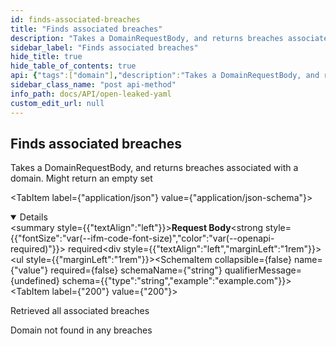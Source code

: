 ```yaml
---
id: finds-associated-breaches
title: "Finds associated breaches"
description: "Takes a DomainRequestBody, and returns breaches associated with a domain."
sidebar_label: "Finds associated breaches"
hide_title: true
hide_table_of_contents: true
api: {"tags":["domain"],"description":"Takes a DomainRequestBody, and returns breaches associated with a domain.\n Might return an empty set","requestBody":{"content":{"application/json":{"schema":{"allOf":[{"title":"DomainRequestBody"},{"type":"object","properties":{"value":{"type":"string","example":"example.com"}},"example":"example.com","title":"Domain"}]}}},"required":true},"responses":{"200":{"description":"Retrieved all associated breaches"},"404":{"description":"Domain not found in any breaches"}},"security":[{"basicAuth":[]}],"method":"post","path":"/api/domain/breaches","servers":[{"url":"https://virtserver.swaggerhub.com/Peetzie/OpenLeaked/1.7.1","description":"SwaggerHub API Auto Mocking"},{"url":"https://localhost","description":"Local running server"},{"url":"https://open-leaked.compute.dtu.dk","description":"DTU Compute VPN Required"}],"securitySchemes":{"basicAuth":{"type":"http","scheme":"basic"}},"jsonRequestBodyExample":"example.com","info":{"title":"Open Leaked YAML","description":"## Introduction\nThis API is documented in **OpenAPI** format. \n\n## OpenAPI Specification\nThis API is documented in **OpenAPI format** and is based on\n[Petstore sample](http://petstore.swagger.io/) provided by [swagger.io](http://swagger.io) team.\n\n## Authentication\nThe application makes uses of build in authentication. Some of the client calls will be restricted. Use the HTTP basic form to authorize. ","contact":{"name":"Open Leaked","url":"https://github.com/Open-Leaked/Monorepo","email":"openleaked@gmail.com"},"license":{"name":"Apache 2.0","url":"http://www.apache.org/licenses/LICENSE-2.0.html"},"version":"3.0.0","x-logo":{"url":"https://raw.githubusercontent.com/Open-Leaked/Monorepo/main/Assets/logo/png/logo-white.png?token=GHSAT0AAAAAACB2FNOUZBLHC6LN6IMED47EZC3SB3Q","altText":"Open-Leaked Logo"}},"postman":{"name":"Finds associated breaches","description":{"content":"Takes a DomainRequestBody, and returns breaches associated with a domain.\n Might return an empty set","type":"text/plain"},"url":{"path":["api","domain","breaches"],"host":["{{baseUrl}}"],"query":[],"variable":[]},"header":[{"key":"Content-Type","value":"application/json"}],"method":"POST","body":{"mode":"raw","raw":"\"\"","options":{"raw":{"language":"json"}}},"auth":{"type":"basic","basic":[{"type":"any","value":"<Basic Auth Username>","key":"username"},{"type":"any","value":"<Basic Auth Password>","key":"password"}]}}}
sidebar_class_name: "post api-method"
info_path: docs/API/open-leaked-yaml
custom_edit_url: null
---
```



## Finds associated breaches



Takes a DomainRequestBody, and returns breaches associated with a domain.
 Might return an empty set

<MimeTabs><TabItem label={"application/json"} value={"application/json-schema"}><details style={{}} data-collapsed={false} open={true}><summary style={{"textAlign":"left"}}><strong>Request Body</strong><strong style={{"fontSize":"var(--ifm-code-font-size)","color":"var(--openapi-required)"}}> required</strong></summary><div style={{"textAlign":"left","marginLeft":"1rem"}}></div><ul style={{"marginLeft":"1rem"}}><SchemaItem collapsible={false} name={"value"} required={false} schemaName={"string"} qualifierMessage={undefined} schema={{"type":"string","example":"example.com"}}></SchemaItem></ul></details></TabItem></MimeTabs><div><ApiTabs><TabItem label={"200"} value={"200"}><div>

Retrieved all associated breaches

</div><div></div></TabItem><TabItem label={"404"} value={"404"}><div>

Domain not found in any breaches

</div><div></div></TabItem></ApiTabs></div>
      